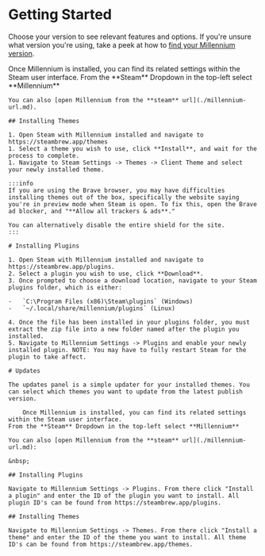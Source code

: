 # Getting Started

Choose your version to see relevant features and options. If you're unsure what version you're using, take a peek at how to [find your Millennium version](../faq/finding-version.md).


<Tabs>
	<TabItem value="2251" label="<= v2.25.1">
		Once Millennium is installed, you can find its related settings within the Steam user interface.
    From the **Steam** Dropdown in the top-left select **Millennium**

    You can also [open Millennium from the **steam** url](./millennium-url.md).

    ## Installing Themes

    1. Open Steam with Millennium installed and navigate to https://steambrew.app/themes
    1. Select a theme you wish to use, click **Install**, and wait for the process to complete.
    1. Navigate to Steam Settings -> Themes -> Client Theme and select your newly installed theme.

    :::info
    If you are using the Brave browser, you may have difficulties installing themes out of the box, specifically the website saying you're in preview mode when Steam is open. To fix this, open the Brave ad blocker, and "**Allow all trackers & ads**."

    You can alternatively disable the entire shield for the site.
    :::

    # Installing Plugins

    1. Open Steam with Millennium installed and navigate to https://steambrew.app/plugins.
    2. Select a plugin you wish to use, click **Download**.
    3. Once prompted to choose a download location, navigate to your Steam plugins folder, which is either:

    -   `C:\Program Files (x86)\Steam\plugins` (Windows)
    -   `~/.local/share/millennium/plugins` (Linux)

    4. Once the file has been installed in your plugins folder, you must extract the zip file into a new folder named after the plugin you installed.
    5. Navigate to Millennium Settings -> Plugins and enable your newly installed plugin. NOTE: You may have to fully restart Steam for the plugin to take affect.

    # Updates

    The updates panel is a simple updater for your installed themes. You can select which themes you want to update from the latest publish version.

  </TabItem>
	<TabItem value="260" label=">= v2.6.0">
  
		Once Millennium is installed, you can find its related settings within the Steam user interface.
    From the **Steam** Dropdown in the top-left select **Millennium**

    You can also [open Millennium from the **steam** url](./millennium-url.md):

    &nbsp;

    ## Installing Plugins

    Navigate to Millennium Settings -> Plugins. From there click "Install a plugin" and enter the ID of the plugin you want to install. All plugin ID's can be found from https://steambrew.app/plugins.

    ## Installing Themes

    Navigate to Millennium Settings -> Themes. From there click "Install a theme" and enter the ID of the theme you want to install. All theme ID's can be found from https://steambrew.app/themes.

  </TabItem>

</Tabs>
